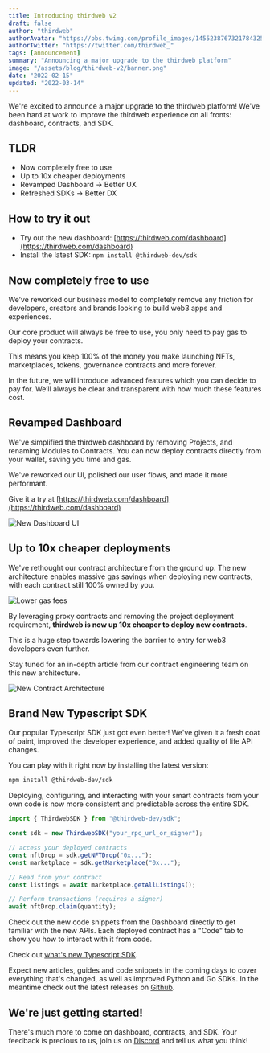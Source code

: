 ```yaml
---
title: Introducing thirdweb v2
draft: false
author: "thirdweb"
authorAvatar: "https://pbs.twimg.com/profile_images/1455238767321784325/Xi_Xwzwg_400x400.jpg"
authorTwitter: "https://twitter.com/thirdweb_"
tags: [announcement]
summary: "Announcing a major upgrade to the thirdweb platform"
image: "/assets/blog/thirdweb-v2/banner.png"
date: "2022-02-15"
updated: "2022-03-14"
---
```


We're excited to announce a major upgrade to the thirdweb platform! We've been hard at work to improve the thirdweb experience on all fronts: dashboard, contracts, and SDK. 

## TLDR

- Now completely free to use
- Up to 10x cheaper deployments
- Revamped Dashboard → Better UX
- Refreshed SDKs → Better DX

## How to try it out

- Try out the new dashboard: [https://thirdweb.com/dashboard](https://thirdweb.com/dashboard)
- Install the latest SDK: `npm install @thirdweb-dev/sdk`

## Now completely free to use

We’ve reworked our business model to completely remove any friction for developers, creators and brands looking to build web3 apps and experiences. 

Our core product will always be free to use, you only need to pay gas to deploy your contracts.

This means you keep 100% of the money you make launching NFTs, marketplaces, tokens, governance contracts and more forever. 

In the future, we will introduce advanced features which you can decide to pay for. We’ll always be clear and transparent with how much these features cost. 

## Revamped Dashboard

We've simplified the thirdweb dashboard by removing Projects, and renaming Modules to Contracts. You can now deploy contracts directly from your wallet, saving you time and gas.

We've reworked our UI, polished our user flows, and made it more performant.

Give it a try at [https://thirdweb.com/dashboard](https://thirdweb.com/dashboard)

![New Dashboard UI](/assets/blog/thirdweb-v2/dashboard.png)

## Up to 10x cheaper deployments

We've rethought our contract architecture from the ground up. The new architecture enables massive gas savings when deploying new contracts, with each contract still 100% owned by you. 

![Lower gas fees](/assets/blog/thirdweb-v2/lower-gas-fees.png)

By leveraging proxy contracts and removing the project deployment requirement, **thirdweb is now up 10x cheaper to deploy new contracts**.

This is a huge step towards lowering the barrier to entry for web3 developers even further.

Stay tuned for an in-depth article from our contract engineering team on this new architecture.

![New Contract Architecture](/assets/blog/thirdweb-v2/new-contract-architecture.png)

## Brand New Typescript SDK

Our popular Typescript SDK just got even better! We've given it a fresh coat of paint, improved the developer experience, and added quality of life API changes.

You can play with it right now by installing the latest version:

```bash
npm install @thirdweb-dev/sdk
```

Deploying, configuring, and interacting with your smart contracts from your own code is now more consistent and predictable across the entire SDK.

```javascript
import { ThirdwebSDK } from "@thirdweb-dev/sdk";

const sdk = new ThirdwebSDK("your_rpc_url_or_signer");

// access your deployed contracts
const nftDrop = sdk.getNFTDrop("0x...");
const marketplace = sdk.getMarketplace("0x...");

// Read from your contract
const listings = await marketplace.getAllListings();

// Perform transactions (requires a signer)
await nftDrop.claim(quantity);
```

Check out the new code snippets from the Dashboard directly to get familiar with the new APIs. Each deployed contract has a "Code" tab to show you how to interact with it from code.

Check out [what's new Typescript SDK](https://thirdweb.notion.site/What-s-new-in-thirdweb-SDK-13e22ad0976f49569ab2475e547a0919).

Expect new articles, guides and code snippets in the coming days to cover everything that's changed, as well as improved Python and Go SDKs. In the meantime check out the latest releases on [Github](https://github.com/thirdweb-dev/typescript-sdk/tree/v2).

## We're just getting started!

There's much more to come on dashboard, contracts, and SDK. Your feedback is precious to us, join us on [Discord](http://discord.gg/thirdweb) and tell us what you think!
